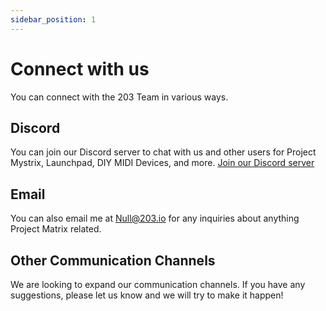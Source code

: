 ```yaml
---
sidebar_position: 1
---
```


# Connect with us

You can connect with the 203 Team in various ways.

## Discord
You can join our Discord server to chat with us and other users for Project Mystrix, Launchpad, DIY MIDI Devices, and more.
[Join our Discord server](https://discord.gg/rRVCBHHPfw)

## Email
You can also email me at [Null@203.io](mailto:null@203.io) for any inquiries about anything Project Matrix related.

## Other Communication Channels
We are looking to expand our communication channels. If you have any suggestions, please let us know and we will try to make it happen!